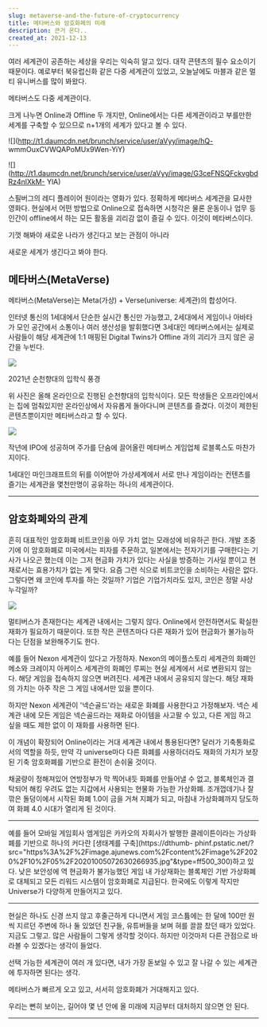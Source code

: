 ```yaml
---
slug: metaverse-and-the-future-of-cryptocurrency
title: 메타버스와 암호화폐의 미래
description: 큰거 온다..
created_at: 2021-12-13
---
```


여러 세계관이 공존하는 세상을 우리는 익숙히 알고 있다. 대작 콘텐츠의 필수 요소이기 때문이다. 예로부터 북유럽신화 같은 다중 세계관이
있었고, 오늘날에도 마블과 같은 멀티 유니버스를 많이 봐왔다.

메타버스도 다중 세계관이다.

크게 나누면 Online과 Offline 두 개지만, Online에서는 다른 세계관이라고 부를만한 세계를 구축할 수 있으므로 n+1개의
세계가 있다고 볼 수 있다.

![](http://t1.daumcdn.net/brunch/service/user/aVyy/image/hQ-
wmmOuxCVWQAPoMUx9Wen-YiY)

![](http://t1.daumcdn.net/brunch/service/user/aVyy/image/G3ceFNSQFckvgbdRz4nlXkM-
YlA)

스필버그의 레디 플레이어 원이라는 영화가 있다. 정확하게 메타버스 세계관을 묘사한 영화다. 현실에서 어떤 방법으로 Online으로 접속하면
시청각은 물론 운동이나 업무 등 인간이 offline에서 하는 모든 활동을 괴리감 없이 즐길 수 있다. 이것이 메타버스이다.

기껏 해봐야 새로운 나라가 생긴다고 보는 관점이 아니라

새로운 세계가 생긴다고 봐야 한다.

## 메타버스(MetaVerse)

메타버스(MetaVerse)는 Meta(가상) + Verse(universe: 세계관)의 합성어다.

인터넷 통신의 1세대에서 단순한 실시간 통신만 가능했고, 2세대에서 게임이나 아바타가 모인 공간에서 소통이나 여러 생산성을 발휘했다면
3세대인 메타버스에서는 실제로 사람들이 해당 세계관에 1:1 매핑된 Digital Twins가 Offline 과의 괴리가 크지 않은 공간을
누빈다.

![](http://t1.daumcdn.net/brunch/service/user/aVyy/image/rEGVpq6zvQlcmZbQ4K65qB1npZw)

2021년 순천향대의 입학식 풍경

위 사진은 올해 온라인으로 진행된 순천향대의 입학식이다. 모든 학생들은 오프라인에서는 집에 멈춰있지만 온라인상에서 자유롭게 돌아다니며
콘텐츠를 즐겼다. 이것이 제한된 콘텐츠뿐이지만 메타버스라고 할 수 있다.

![](http://t1.daumcdn.net/brunch/service/user/aVyy/image/90HZsT8FLz2DavRCt8ibrNbBkBs)

작년에 IPO에 성공하며 주가를 단숨에 끌어올린 메타버스 게임업체 로블록스도 마찬가지이다.

1세대인 마인크래프트의 뒤를 이어받아 가상세계에서 서로 만나 게임이라는 컨텐츠를 즐기는 세계관을 몇천만명이 공유하는 하나의 세계관이다.

---

## 암호화폐와의 관계

흔히 대표적인 암호화폐 비트코인을 아무 가치 없는 모래성에 비유하곤 한다. 개발 초중기에 이 암호화폐로 미국에서는 피자를 주문하고,
일본에서는 전자기기를 구매한다는 기사가 나오곤 했는데 이는 그저 현금화 가치가 있다는 사실을 방증하는 기사일 뿐이고 현재로서는 효용가치가
없는 게 맞다. 요즘 그런 식으로 비트코인을 소비하는 사람은 없다. 그렇다면 왜 코인에 투자를 하는 것일까? 기업은 기업가치라도 있지,
코인은 정말 사상누각일까?

![](http://t1.daumcdn.net/brunch/service/user/aVyy/image/e4NqAwVPRgI0MwTxOZ8RSxqCrnw)

멀티버스가 존재한다는 세계관 내에서는 그렇지 않다. Online에서 안전하면서도 확실한 재화가 필요하기 때문이다. 또한 작은 콘텐츠마다 다른
재화가 있어 현금화가 불가능하다는 단점을 보완해주기도 한다.

예를 들어 Nexon 세계관이 있다고 가정하자. Nexon의 메이플스토리 세계관의 화폐인 메소와 크레이지 아케이스 세계관의 화폐인 루찌는
현실 세계에서 서로 변환되지 않는다. 해당 게임을 접속하지 않으면 버려진다. 세계관 내에서 공유되지 않는다. 해당 재화의 가치는 아주 작은
그 게임 내에서만 있을 뿐이다.

하지만 Nexon 세계관이 '넥슨골드'라는 새로운 화폐를 사용한다고 가정해보자. 넥슨 세계관 내에 모든 게임은 넥슨골드라는 재화로 아이템을
사고팔 수 있고, 다른 게임 하고 싶을 때도 제한 없이 이 재화를 사용하면 된다.

이 개념이 확장되어 Online이라는 거대 세계관 내에서 통용된다면? 달러가 기축통화로서의 역할을 하듯, 만약 각 universe마다 다른
화폐를 사용하더라도 재화의 가치가 보장된 기축 암호화폐를 기반으로 환전이 손쉬울 것이다.

채굴량이 정해져있어 연방정부가 막 찍어내듯 화폐를 만들어낼 수 없고, 블록체인과 결탁되어 해킹 우려도 없는 지갑에서 사용되는 현물화 가능한
가상화폐. 조개껍데기나 잘 깎은 돌덩이에서 시작된 화폐 1.0이 금을 거쳐 지폐가 되고, 마침내 가상화폐까지 당도하여 화폐 4.0 시대가
열리게 된 것이다.

---

예를 들어 모바일 게임회사 엠게임은 카카오의 자회사가 발행한 클레이튼이라는 가상화폐를 기반으로 하나의 커다란 [생태계를
구축](https://dthumb-
phinf.pstatic.net/?src="https%3A%2F%2Fimage.ajunews.com%2Fcontent%2Fimage%2F2020%2F10%2F05%2F20201005072630266935.jpg"&type=ff500_300)하고
있다. 낮은 보안성에 역 현금화가 불가능했던 게임 내 가상재화는 블록체인 기반 가상화폐로 대체되고 모든 리워드 시스템이 암호화폐로 지급된다.
한국에도 이렇게 작지만 Universe가 다양하게 만들어지고 있다.

---

현실은 하나도 신경 쓰지 않고 후줄근하게 다니면서 게임 코스튬에는 한 달에 100만 원씩 지르던 주변에 하나 둘 있었던 친구들, 유튜버들을
보며 혀를 끌끌 찼던 때가 있었다. 지금도 그렇고. 많은 사람들이 그렇게 생각할 것이다. 하지만 이것마저 다른 관점으로 바라볼 수 있겠다는
생각이 들었다.

선택 가능한 세계관이 여러 개 있다면, 내가 가장 돋보일 수 있고 잘 나갈 수 있는 세계관에 투자하면 된다는 생각.

메타버스가 빠르게 오고 있고, 서서히 암호화폐가 거대해지고 있다.

우리는 뻔히 보이는, 길어야 몇 년 안에 올 미래에 지금부터 대처하지 않으면 안 된다.

---
